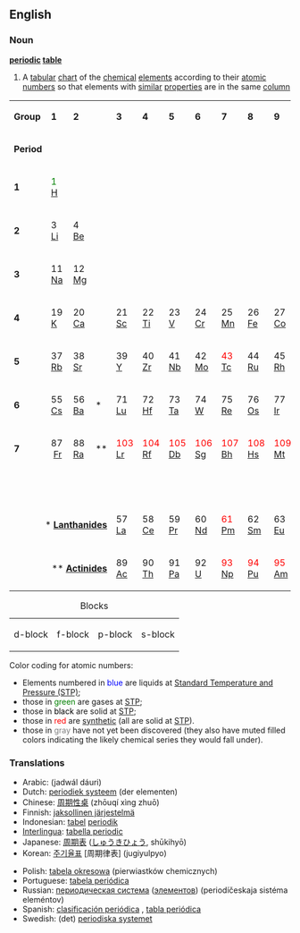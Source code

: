 ==English==
===Noun===
{{wikipedia}}
'''[[periodic]] [[table]]'''
#{{chemistry}} A [[tabular]] [[chart]] of the [[chemical]] [[element]]s according to their [[atomic number]]s so that elements with [[similar]] [[properties]] are in the same [[column]]

<!-- table modified from Wikipedia -->
<center>
{| style="width: 80%;"
|- align="center"
| '''Group'''
| '''1'''
| '''2'''
| style="vertical-align: top;" | <br>
| '''3'''
| '''4'''
| '''5'''
| '''6'''
| '''7'''
| '''8'''
| '''9'''
| '''10'''
| '''11'''
| '''12'''
| '''13'''
| '''14'''
| '''15'''
| '''16'''
| '''17'''
| '''18'''
|- align="center"
| '''Period'''
| colspan="20" | <br>
|- align="center"
| '''1'''
| bgcolor="#ff6699" | <font color="green">1</font><br>[[Hydrogen|H]]
| colspan="17" | <br>
| bgcolor="#99ccff" | <font color="green">2</font><br>[[Helium|He]]
|- align="center"
| '''2'''
| bgcolor="#ff6699" | 3<br>[[Lithium|Li]]
| bgcolor="#ff6699" | 4<br>[[Beryllium|Be]]
| style="vertical-align: top;" | <br>
| colspan="10" | <br>
| bgcolor="#99ccff" | 5<br>[[Boron|B]]
| bgcolor="#99ccff" | 6<br>[[Carbon|C]]
| bgcolor="#99ccff" | <font color="green">7</font><br>[[Nitrogen|N]]
| bgcolor="#99ccff" | <font color="green">8</font><br>[[Oxygen|O]]
| bgcolor="#99ccff" | <font color="green">9</font><br>[[Fluorine|F]]
| bgcolor="#99ccff" | <font color="green">10</font><br>[[Neon|Ne]]
|- align="center"
| '''3'''
| bgcolor="#ff6699" | 11<br>[[Sodium|Na]]
| bgcolor="#ff6699" | 12<br>[[Magnesium|Mg]]
| style="vertical-align: top;" | <br>
| colspan="10" | <br>
| bgcolor="#99ccff" | 13<br>[[Aluminium|Al]]
| bgcolor="#99ccff" | 14<br>[[Silicon|Si]]
| bgcolor="#99ccff" | 15<br>[[Phosphorus|P]]
| bgcolor="#99ccff" | 16<br>[[Sulfur|S]]
| bgcolor="#99ccff" | <font color="green">17</font><br>[[Chlorine|Cl]]
| bgcolor="#99ccff" | <font color="green">18</font><br>[[Argon|Ar]]
|- align="center"
| '''4'''
| bgcolor="#ff6699" | 19<br>[[Potassium|K]]
| bgcolor="#ff6699" | 20<br>[[Calcium|Ca]]
| style="vertical-align: top;" | <br>
| bgcolor="#ccff99" | 21<br>[[Scandium|Sc]]
| bgcolor="#ccff99" | 22<br>[[Titanium|Ti]]
| bgcolor="#ccff99" | 23<br>[[Vanadium|V]]
| bgcolor="#ccff99" | 24<br>[[Chromium|Cr]]
| bgcolor="#ccff99" | 25<br>[[Manganese|Mn]]
| bgcolor="#ccff99" | 26<br>[[Iron|Fe]]
| bgcolor="#ccff99" | 27<br>[[Cobalt|Co]]
| bgcolor="#ccff99" | 28<br>[[Nickel|Ni]]
| bgcolor="#ccff99" | 29<br>[[Copper|Cu]]
| bgcolor="#ccff99" | 30<br>[[Zinc|Zn]]
| bgcolor="#99ccff" | 31<br>[[Gallium|Ga]]
| bgcolor="#99ccff" | 32<br>[[Germanium|Ge]]
| bgcolor="#99ccff" | 33<br>[[Arsenic|As]]
| bgcolor="#99ccff" | 34<br>[[Selenium|Se]]
| bgcolor="#99ccff" | <font color="blue">35</font><br>[[Bromine|Br]]
| bgcolor="#99ccff" | <font color="green">36</font><br>[[Krypton|Kr]]
|- align="center"
| '''5'''
| bgcolor="#ff6699" | 37<br>[[Rubidium|Rb]]
| bgcolor="#ff6699" | 38<br>[[Strontium|Sr]]
| style="vertical-align: top;" | <br>
| bgcolor="#ccff99" | 39<br>[[Yttrium|Y]]
| bgcolor="#ccff99" | 40<br>[[Zirconium|Zr]]
| bgcolor="#ccff99" | 41<br>[[Niobium|Nb]]
| bgcolor="#ccff99" | 42<br>[[Molybdenum|Mo]]
| bgcolor="#ccff99" | <font color="red">43</font><br>[[Technetium|Tc]]
| bgcolor="#ccff99" | 44<br>[[Ruthenium|Ru]]
| bgcolor="#ccff99" | 45<br>[[Rhodium|Rh]]
| bgcolor="#ccff99" | 46<br>[[Palladium|Pd]]
| bgcolor="#ccff99" | 47<br>[[Silver|Ag]]
| bgcolor="#ccff99" | 48<br>[[Cadmium|Cd]]
| bgcolor="#99ccff" | 49<br>[[Indium|In]]
| bgcolor="#99ccff" | 50<br>[[Tin|Sn]]
| bgcolor="#99ccff" | 51<br>[[Antimony|Sb]]
| bgcolor="#99ccff" | 52<br>[[Tellurium|Te]]
| bgcolor="#99ccff" | 53<br>[[Iodine|I]]
| bgcolor="#99ccff" | <font color="green">54</font><br>[[Xenon|Xe]]
|- align="center"
| '''6'''
| bgcolor="#ff6699" | 55<br>[[Caesium|Cs]]
| bgcolor="#ff6699" | 56<br>[[Barium|Ba]]
| bgcolor="#66ffcc" | *<br>
| bgcolor="#ccff99" | 71<br>[[Lutetium|Lu]]
| bgcolor="#ccff99" | 72<br>[[Hafnium|Hf]]
| bgcolor="#ccff99" | 73<br>[[Tantalum|Ta]]
| bgcolor="#ccff99" | 74<br>[[Tungsten|W]]
| bgcolor="#ccff99" | 75<br>[[Rhenium|Re]]
| bgcolor="#ccff99" | 76<br>[[Osmium|Os]]
| bgcolor="#ccff99" | 77<br>[[Iridium|Ir]]
| bgcolor="#ccff99" | 78<br>[[Platinum|Pt]]
| bgcolor="#ccff99" | 79<br>[[Gold|Au]]
| bgcolor="#ccff99" | <font color="blue">80</font><br>[[Mercury|Hg]]
| bgcolor="#99ccff" | 81<br>[[Thallium|Tl]]
| bgcolor="#99ccff" | 82<br>[[Lead|Pb]]
| bgcolor="#99ccff" | 83<br>[[Bismuth|Bi]]
| bgcolor="#99ccff" | 84<br>[[Polonium|Po]]
| bgcolor="#99ccff" | 85<br>[[Astatine|At]]
| bgcolor="#99ccff" | <font color="green">86</font><br>[[Radon|Rn]]
|- align="center"
| '''7'''
| bgcolor="#ff6699" | 87<br>&nbsp;[[Francium|Fr]]&nbsp;
| bgcolor="#ff6699" | 88<br>[[Radium|Ra]]
| bgcolor="#66ffcc" | **<br>
| bgcolor="#ccff99" | <font color="red">103</font><br>[[Lawrencium|Lr]]
| bgcolor="#ccff99" | <font color="red">104</font><br>[[Rutherfordium|Rf]]
| bgcolor="#ccff99" | <font color="red">105</font><br>[[Dubnium|Db]]
| bgcolor="#ccff99" | <font color="red">106</font><br>[[Seaborgium|Sg]]
| bgcolor="#ccff99" | <font color="red">107</font><br>[[Bohrium|Bh]]
| bgcolor="#ccff99" | <font color="red">108</font><br>[[Hassium|Hs]]
| bgcolor="#ccff99" | <font color="red">109</font><br>[[Meitnerium|Mt]]
| bgcolor="#ccff99" | <font color="red">110</font><br>[[Darmstadtium|Ds]]
| bgcolor="#ccff99" | <font color="red">111</font><br>[[Roentgenium|Rg]]
| bgcolor="#ccff99" | <font color="red">112</font><br>[[Ununbium|Uub]]
| bgcolor="#99ccff" | <font color="red">113<br>[[Ununtrium|Uut]]</font>
| bgcolor="#99ccff" | <font color="red">114</font><br>[[Ununquadium|Uuq]]
| bgcolor="#99ccff" | <font color="red">115<br>[[Ununpentium|Uup]]</font>
| bgcolor="#99ccff" | <font color="red">116<br>[[Ununhexium|Uuh]]</font>
| bgcolor="#ecfefe" | <font color="#cccccc">117<br>[[Ununseptium|Uus]]</font>
| bgcolor="#ecfefe" | <font color="#cccccc">118<br>[[Ununoctium|Uuo]]</font>
|- align="center"
| colspan="21" | <br>
|- align="center"
| colspan="4" align="right" | * '''[[Lanthanide]]s'''
| bgcolor="#66ffcc" | 57<br>[[Lanthanum|La]]
| bgcolor="#66ffcc" | 58<br>[[Cerium|Ce]]
| bgcolor="#66ffcc" | 59<br>[[Praseodymium|Pr]]
| bgcolor="#66ffcc" | 60<br>[[Neodymium|Nd]]
| bgcolor="#66ffcc" | <font color="red">61</font><br>[[Promethium|Pm]]
| bgcolor="#66ffcc" | 62<br>[[Samarium|Sm]]
| bgcolor="#66ffcc" | 63<br>[[Europium|Eu]]
| bgcolor="#66ffcc" | 64<br>[[Gadolinium|Gd]]
| bgcolor="#66ffcc" | 65<br>[[Terbium|Tb]]
| bgcolor="#66ffcc" | 66<br>[[Dysprosium|Dy]]
| bgcolor="#66ffcc" | 67<br>[[Holmium|Ho]]
| bgcolor="#66ffcc" | 68<br>[[Erbium|Er]]
| bgcolor="#66ffcc" | 69<br>[[Thulium|Tm]]
| bgcolor="#66ffcc" | 70<br>[[Ytterbium|Yb]]
|- align="center"
| colspan="4" align="right" | ** '''[[Actinide]]s'''
| bgcolor="#66ffcc" | 89<br>[[Actinium|Ac]]
| bgcolor="#66ffcc" | 90<br>[[Thorium|Th]]
| bgcolor="#66ffcc" | 91<br>[[Protactinium|Pa]]
| bgcolor="#66ffcc" | 92<br>[[Uranium|U]]
| bgcolor="#66ffcc" | <font color="red">93</font><br>[[Neptunium|Np]]
| bgcolor="#66ffcc" | <font color="red">94</font><br>[[Plutonium|Pu]]
| bgcolor="#66ffcc" | <font color="red">95</font><br>[[Americium|Am]]
| bgcolor="#66ffcc" | <font color="red">96</font><br>[[Curium|Cm]]
| bgcolor="#66ffcc" | <font color="red">97</font><br>[[Berkelium|Bk]]
| bgcolor="#66ffcc" | <font color="red">98</font><br>[[Californium|Cf]]
| bgcolor="#66ffcc" | <font color="red">99</font><br>[[Einsteinium|Es]]
| bgcolor="#66ffcc" | <font color="red">100</font><br>[[Fermium|Fm]]
| bgcolor="#66ffcc" | <font color="red">101</font><br>[[Mendelevium|Md]]
| bgcolor="#66ffcc" | <font color="red">102</font><br>[[Nobelium|No]]
|}</center>
{| align="center"
|+Blocks
|- 
| bgcolor="#CCFF99" | d-block
| bgcolor="#66FFCC" | f-block
| bgcolor="#99CCFF" | p-block
| bgcolor="#FF6699" | s-block
|}

Color coding for atomic numbers:
* Elements numbered in <font color="blue">blue</font> are liquids at [[standard temperature and pressure|Standard Temperature and Pressure (STP)]];
* those in <font color="green">green</font> are gases at [[standard temperature and pressure|STP]];
* those in <font color="black">black</font> are solid at [[standard temperature and pressure|STP]];
* those in <font color="red">red</font> are [[Synthetic element|synthetic]] (all are solid at [[standard temperature and pressure|STP]]).
* those in <font color="#808080">gray</font> have not yet been discovered (they also have muted filled colors indicating the likely chemical series they would fall under).

=== Translations ===
{{top}}
*Arabic: {{ARchar|[[جدول دوري|جَدْوَلٌ دَوْرِيّ]]}} (jadwál dáuri) {{m}}
*Dutch: [[periodiek systeem]] (der elementen)
*Chinese: [[周期性桌]] (zhōuqí xìng zhuō)
*Finnish: [[jaksollinen järjestelmä]]
*Indonesian: [[tabel]] [[periodik]]
*[[Interlingua]]: [[tabella periodic]]
*Japanese: [[周期表]] ([[しゅうきひょう]], shūkihyō)
*Korean: [[주기율표]] [周期律表] (jugiyulpyo)
{{mid}}
*Polish: [[tabela okresowa]] (pierwiastków chemicznych)
*Portuguese: [[tabela periódica]] {{f}}
*Russian: [[периодическая система]] ([[элемент|элементов]]) (periodíčeskaja sistéma eleméntov) {{f}}
*Spanish: [[clasificación periódica]] {{f}}, [[tabla periódica]] {{f}}
*Swedish: (det) [[periodiska systemet]]
{{bottom}}